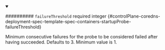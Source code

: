 
<details className="config-field" data-expandable="false" open>
<summary>

########## `failureThreshold` <span className="config-field-required" data-required="false">required</span> <span className="config-field-type">integer</span> <span className="config-field-default"></span> <span className="config-field-enum"></span> {#controlPlane-coredns-deployment-spec-template-spec-containers-startupProbe-failureThreshold}

Minimum consecutive failures for the probe to be considered failed after having succeeded.
Defaults to 3. Minimum value is 1.

</summary>



</details>
